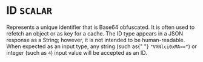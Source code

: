 <!--
  _____   ____    _   _  ____ _______   ______ _____ _____ _______
  |  __  / __   |  | |/ __ __   __| |  ____|  __ _   _|__   __|
  | |  | | |  | | |  | | |  | | | |    | |__  | |  | || |    | |
  | |  | | |  | | | . ` | |  | | | |    |  __| | |  | || |    | |
  | |__| | |__| | | |  | |__| | | |    | |____| |__| || |_   | |
  |_____/ ____/  |_| _|____/  |_|    |______|_____/_____|  |_|
  This file is auto-generated by script/generate_graphql_api_content.sh,
  please build the schema.json by running `rails api:graph:export`
  with https://github.com/buildkite/buildkite/,
  replace the content in data/graphql_data_schema.json
  and run the generation script `./scripts/generate-graphql-api-content.sh`.
-->
<!-- vale off -->
<h1 class="has-pills" data-algolia-exclude>
  ID
  <span class="pill pill--scalar pill--normal-case pill--large"><code>SCALAR</code></span>
</h1>
<!-- vale on -->

<p>
  Represents a unique identifier that is Base64 obfuscated. It is often used to
  refetch an object or as key for a cache. The ID type appears in a JSON
  response as a String; however, it is not intended to be human-readable. When
  expected as an input type, any string (such as{" "}
  <code>&quot;VXNlci0xMA==&quot;</code>) or integer (such as <code>4</code>)
  input value will be accepted as an ID.
</p>
